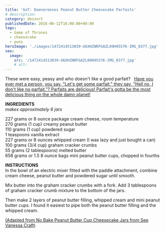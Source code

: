 ```yaml
---
title: 'GoT: Daenereeses Peanut Butter Cheesecake Parfaits'
# description:
category: dessert
publishedDate: 2016-06-12T16:00:00+00:00
tags:
  - Game of Thrones
  - cheesecake
  - puns
heroImage: './images/1472414513039-U6XHZNRFGAZL09H9557K-IMG_0377.jpg'
seo:
  image:
    src: '/1472414513039-U6XHZNRFGAZL09H9557K-IMG_0377.jpg'
    # alt:
---
```



<div class="sqs-html-content">
	<p class="">
		These were easy, peasy and who doesn't like a good parfait?  
		<a href="https://youtu.be/7d6ZsRM36RU?t=1m19s" target="_blank">
			Have you ever met a person, you say, "Let's get some parfait," they say,
			"Hell no, I don't like no parfait."? Parfaits are delicious! Parfait's
			gotta be the most delicious thing on the whole damn planet!
		</a>
	</p>
</div>
<div
	class="image-block-outer-wrapper layout-caption-hidden design-layout-inline combination-animation-none individual-animation-none individual-text-animation-none"
	data-test="image-block-inline-outer-wrapper"
>
	<figure class="sqs-block-image-figure intrinsic">
		<div class="image-block-wrapper" data-animation-role="image">
			<div class="sqs-image-shape-container-element has-aspect-ratio">
				<Picture
					src={ContentImage1}
					alt="daenereeses peanut butter cheesecake parfaits | sarah makes stuff"
				></Picture>
			</div>
		</div>
	</figure>
</div>
<div class="sqs-html-content">
	<p class="">
		<strong>INGREDIENTS</strong>
		<br />
		<em>makes approximately 6 jars</em>
	</p>
	<p class="">
		227 grams or 8 ounce package cream cheese, room temperature
		<br />
		270 grams (1 cup) creamy peanut butter
		<br />
		110 grams (1 cup) powdered sugar
		<br />1 teaspoons vanilla extract
		<br />
		227 grams or 8 ounces whipped cream (I was lazy and just bought a can)
		<br />
		100 grams (3/4 cup) graham cracker crumbs
		<br />
		55 grams (2 tablespoons) melted butter
		<br />
		658 grams or 1.5 8 ounce bags mini peanut butter cups, chopped in fourths
	</p>
	<p class="">
		<strong>INSTRUCTIONS</strong>
		<br />
		In the bowl of an electric mixer fitted with the paddle attachment, combine
		cream cheese, peanut butter and powdered sugar until smooth. 
	</p>
	<p class="">
		Mix butter into the graham cracker crumbs with a fork. Add 3 tablespoons of
		graham cracker crumb mixture to the bottom of the jars.
	</p>
	<p class="">
		Then make 2 layers of peanut butter filling, whipped cream and mini peanut
		butter cups. I found it easiest to pipe both the peanut butter filling and
		the whipped cream. 
	</p>
	<p class="">
		<a
			href="http://seevanessacraft.com/2016/05/recipe-no-bake-peanut-butter-cup-cheesecake-jars/"
			target="_blank"
		>
			(Adapted from No Bake Peanut Butter Cup Cheesecake Jars from See Vanessa
			Craft)
		</a>
	</p>
</div>
<div class="intrinsic">
	<div class="embed-block-wrapper">
		<div
			class="sqs-video-wrapper"
			data-provider-name="YouTube"
			data-html='&lt;br/&gt;&lt;br/&gt;&lt;br/&gt;&lt;br/&gt;&lt;br/&gt;&lt;br/&gt;  &lt;br/&gt;  &lt;iframe src="//www.youtube.com/embed/FpxyOCSZvsw?wmode=opaque" height="480" width="854" scrolling="no" frameborder="0" allowfullscreen&gt;&lt;/iframe&gt;&lt;br/&gt;&lt;br/&gt;'
		></div>
	</div>
</div>
<div class="sqs-html-content">
	<p class=""> </p>
	<p class=""> </p>
</div>
